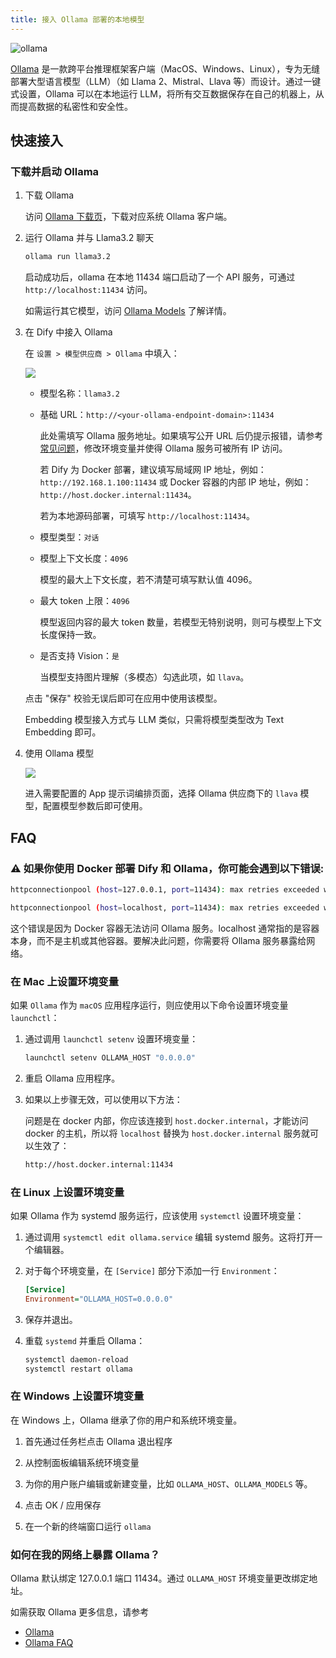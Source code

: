 ```yaml
---
title: 接入 Ollama 部署的本地模型
---
```



![ollama](https://assets-docs.dify.ai/dify-enterprise-mintlify/zh_CN/development/models-integration/4b23476f2be72e5c1acb9a3e5714b191.png)

[Ollama](https://github.com/jmorganca/ollama) 是一款跨平台推理框架客户端（MacOS、Windows、Linux），专为无缝部署大型语言模型（LLM）（如 Llama 2、Mistral、Llava 等）而设计。通过一键式设置，Ollama 可以在本地运行 LLM，将所有交互数据保存在自己的机器上，从而提高数据的私密性和安全性。

## 快速接入

### 下载并启动 Ollama

1. 下载 Ollama

   访问 [Ollama 下载页](https://ollama.com/download)，下载对应系统 Ollama 客户端。

2. 运行 Ollama 并与 Llama3.2 聊天

    ```bash
    ollama run llama3.2
    ```

    启动成功后，ollama 在本地 11434 端口启动了一个 API 服务，可通过 `http://localhost:11434` 访问。

    如需运行其它模型，访问 [Ollama Models](https://ollama.com/library) 了解详情。

3. 在 Dify 中接入 Ollama

   在 `设置 > 模型供应商 > Ollama` 中填入：

   ![](https://assets-docs.dify.ai/dify-enterprise-mintlify/zh_CN/development/models-integration/981679ae2e56d49e5a983e37cc134172.png)

   - 模型名称：`llama3.2`
   
   - 基础 URL：`http://<your-ollama-endpoint-domain>:11434`
   
     此处需填写 Ollama 服务地址。如果填写公开 URL 后仍提示报错，请参考[常见问题](#如何在我的网络上暴露-ollama)，修改环境变量并使得 Ollama 服务可被所有 IP 访问。
   
     若 Dify 为 Docker 部署，建议填写局域网 IP 地址，例如：`http://192.168.1.100:11434` 或 Docker 容器的内部 IP 地址，例如：`http://host.docker.internal:11434`。
   
     若为本地源码部署，可填写 `http://localhost:11434`。

   - 模型类型：`对话`

   - 模型上下文长度：`4096`
   
     模型的最大上下文长度，若不清楚可填写默认值 4096。
   
   - 最大 token 上限：`4096`
   
     模型返回内容的最大 token 数量，若模型无特别说明，则可与模型上下文长度保持一致。

   - 是否支持 Vision：`是`
   
     当模型支持图片理解（多模态）勾选此项，如 `llava`。

   点击 "保存" 校验无误后即可在应用中使用该模型。

   Embedding 模型接入方式与 LLM 类似，只需将模型类型改为 Text Embedding 即可。

4. 使用 Ollama 模型

   ![](https://assets-docs.dify.ai/dify-enterprise-mintlify/zh_CN/development/models-integration/0561ed1f5c265689b504ff539f5d3edd.png)

   进入需要配置的 App 提示词编排页面，选择 Ollama 供应商下的 `llava` 模型，配置模型参数后即可使用。

## FAQ

### ⚠️ 如果你使用 Docker 部署 Dify 和 Ollama，你可能会遇到以下错误:

```bash
httpconnectionpool (host=127.0.0.1, port=11434): max retries exceeded with url:/cpi/chat (Caused by NewConnectionError ('<urllib3.connection.HTTPConnection object at 0x7f8562812c20>: fail to establish a new connection:[Errno 111] Connection refused'))

httpconnectionpool (host=localhost, port=11434): max retries exceeded with url:/cpi/chat (Caused by NewConnectionError ('<urllib3.connection.HTTPConnection object at 0x7f8562812c20>: fail to establish a new connection:[Errno 111] Connection refused'))
```

这个错误是因为 Docker 容器无法访问 Ollama 服务。localhost 通常指的是容器本身，而不是主机或其他容器。要解决此问题，你需要将 Ollama 服务暴露给网络。

### 在 Mac 上设置环境变量

如果 `Ollama` 作为 `macOS` 应用程序运行，则应使用以下命令设置环境变量 `launchctl`：

1. 通过调用 `launchctl setenv` 设置环境变量：

    ```bash
    launchctl setenv OLLAMA_HOST "0.0.0.0"
    ```

2. 重启 Ollama 应用程序。

3. 如果以上步骤无效，可以使用以下方法：

    问题是在 docker 内部，你应该连接到 `host.docker.internal`，才能访问 docker 的主机，所以将 `localhost` 替换为 `host.docker.internal` 服务就可以生效了：

    ```bash
    http://host.docker.internal:11434
    ```

### 在 Linux 上设置环境变量

如果 Ollama 作为 systemd 服务运行，应该使用 `systemctl` 设置环境变量：

1. 通过调用 `systemctl edit ollama.service` 编辑 systemd 服务。这将打开一个编辑器。

2. 对于每个环境变量，在 `[Service]` 部分下添加一行 `Environment`：

    ```ini
    [Service]
    Environment="OLLAMA_HOST=0.0.0.0"
    ```

3. 保存并退出。

4. 重载 `systemd` 并重启 Ollama：

   ```bash
   systemctl daemon-reload
   systemctl restart ollama
   ```

### 在 Windows 上设置环境变量

在 Windows 上，Ollama 继承了你的用户和系统环境变量。

1. 首先通过任务栏点击 Ollama 退出程序

2. 从控制面板编辑系统环境变量

3. 为你的用户账户编辑或新建变量，比如 `OLLAMA_HOST`、`OLLAMA_MODELS` 等。

4. 点击 OK / 应用保存

5. 在一个新的终端窗口运行 `ollama`

### 如何在我的网络上暴露 Ollama？

Ollama 默认绑定 127.0.0.1 端口 11434。通过 `OLLAMA_HOST` 环境变量更改绑定地址。

如需获取 Ollama 更多信息，请参考

- [Ollama](https://github.com/jmorganca/ollama)
- [Ollama FAQ](https://github.com/ollama/ollama/blob/main/docs/faq)
